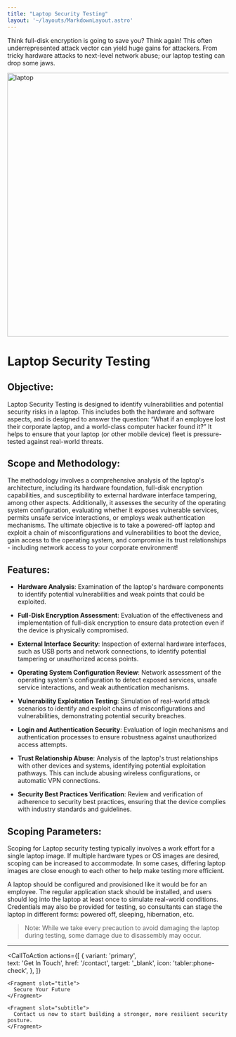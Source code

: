 ```yaml
---
title: "Laptop Security Testing"
layout: '~/layouts/MarkdownLayout.astro'
---
```


Think full-disk encryption is going to save you? Think again! This often underrepresented attack vector can yield huge gains for attackers. From tricky hardware attacks to next-level network abuse; our laptop testing can drop some jaws.

<img src="/assets/images/laptop.webp" alt="laptop" width="600" />


# Laptop Security Testing
## Objective:
Laptop Security Testing is designed to identify vulnerabilities and potential security risks in a laptop. This includes both the hardware and software aspects, and is designed to answer the question: “What if an employee lost their corporate laptop, and a world-class computer hacker found it?” It helps to ensure that your laptop (or other mobile device) fleet is pressure-tested against real-world threats. 

## Scope and Methodology:
The methodology involves a comprehensive analysis of the laptop's architecture, including its hardware foundation, full-disk encryption capabilities, and susceptibility to external hardware interface tampering, among other aspects. Additionally, it assesses the security of the operating system configuration, evaluating whether it exposes vulnerable services, permits unsafe service interactions, or employs weak authentication mechanisms. The ultimate objective is to take a powered-off laptop and exploit a chain of misconfigurations and vulnerabilities to boot the device, gain access to the operating system, and compromise its trust relationships - including network access to your corporate environment!


## Features:

- **Hardware Analysis**: Examination of the laptop's hardware components to identify potential vulnerabilities and weak points that could be exploited.

- **Full-Disk Encryption Assessment**: Evaluation of the effectiveness and implementation of full-disk encryption to ensure data protection even if the device is physically compromised.

- **External Interface Security**: Inspection of external hardware interfaces, such as USB ports and network connections, to identify potential tampering or unauthorized access points.

- **Operating System Configuration Review**: Network assessment of the operating system's configuration to detect exposed services, unsafe service interactions, and weak authentication mechanisms.

- **Vulnerability Exploitation Testing**: Simulation of real-world attack scenarios to identify and exploit chains of misconfigurations and vulnerabilities, demonstrating potential security breaches.

- **Login and Authentication Security**: Evaluation of login mechanisms and authentication processes to ensure robustness against unauthorized access attempts.

- **Trust Relationship Abuse**: Analysis of the laptop's trust relationships with other devices and systems, identifying potential exploitation pathways. This can include abusing wireless configurations, or automatic VPN connections.

- **Security Best Practices Verification**: Review and verification of adherence to security best practices, ensuring that the device complies with industry standards and guidelines.



## Scoping Parameters:
Scoping for Laptop security testing typically involves a work effort for a single laptop image. If multiple hardware types or OS images are desired, scoping can be increased to accommodate. In some cases, differing laptop images are close enough to each other to help make testing more efficient. 

A laptop should be configured and provisioned like it would be for an employee. The regular application stack should be installed, and users should log into the laptop at least once to simulate real-world conditions. Credentials may also be provided for testing, so consultants can stage the laptop in different forms: powered off, sleeping, hibernation, etc. 

> Note: While we take every precaution to avoid damaging the laptop during testing, some damage due to disassembly may occur. 

---

  
  <CallToAction
    actions={[
      {
        variant: 'primary',  
        text: 'Get In Touch',
        href: '/contact',
        target: '_blank',
        icon: 'tabler:phone-check',
      },
    ]}  
  >
    <Fragment slot="title">
      Secure Your Future
    </Fragment>
    
    <Fragment slot="subtitle">
      Contact us now to start building a stronger, more resilient security posture.
    </Fragment>  
  </CallToAction>
